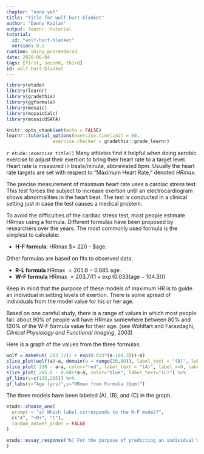 ```yaml
---
chapter: "none yet"
title: "Title for wolf-hurt-blanket"
author: "Danny Kaplan"
output: learnr::tutorial
tutorial:
  id: "wolf-hurt-blanket"
  version: 0.1
runtime: shiny_prerendered
date: 2020-06-04 
tags: [first, second, third]
id: wolf-hurt-blanket
---
```


```r
library(etude)
library(learnr)
library(gradethis)
library(ggformula)
library(mosaic)
library(mosaicCalc)
library(mosaicUSAFA)

knitr::opts_chunk$set(echo = FALSE)
learnr::tutorial_options(exercise.timelimit = 60, 
                 exercise.checker = gradethis::grade_learnr)
```


`r etude::exercise_title()` Many athletes find it helpful when doing aerobic exercise to adjust their exertion to bring their heart rate to a target level. Heart rate is measured in beats/minute, abbreviated *bpm*. Usually the heart rate targets are set with respect to "Maximum Heart Rate," denoted *HRmax*. 

The precise measurement of maximum heart rate uses a cardiac stress test. This test forces the subject to increase exertion until an electrocardiogram shows abnormalities in the heart beat. The test is conducted in a clinical setting just in case the test causes a medical problem.

To avoid the difficulties of the cardiac stress test, most people estimate HRmax using a formula.  Different formulas have been proposed by researchers over the years.  The most commonly used formula is the simplest to calculate:

- **H-F formula**: HRmax $= 220 - $age.

Other formulas are based on fits to observed data: 

- **R-L formula**  HRmax $= 205.8 - 0.685$ age.
- **W-F formula** HRmax $= 203.7 / (1 + \exp(0.033 (\mbox{age} - 104.3)))$ 



Keep in mind that the purpose of these models of maximum HR is to guide an individual in setting levels of exertion.  There is some spread of individuals from the model value for his or her age.

Based on one careful study,  there is a range of values in which most people fall: about 90% of people will have HRmax somewhere between 80% and 120% of the W-F formula value for their age. (see Wohlfart and Farazdaghi, *Clinical Physiology and Functional Imaging*, 2003)

Here is a graph of the values from the three formulas.


```r
wolf = makeFun( 203.7/(1 + exp(0.033*(a-104.3)))~a)
slice_plot(wolf(a)~a, domain(a = range(20,80)), label_text = "(B)", label_x=0.5, label_vjust="bottom") %>% 
slice_plot( 220 - a~a, color="red", label_text = "(A)", label_x=0, label_vjust="bottom") %>%
slice_plot( 205.8 - 0.685*a~a, color="blue", label_text="(C)") %>%
gf_lims(y=c(135,205)) %>%
gf_labs(x="Age (yrs)",y="HRmax from Formula (bpm)") 
```
The three models have been labeled (A), (B), and (C) in the graph.

```r
etude::choose_one(
  prompt = "a) Which label corresponds to the W-F model?",
  c("A", "+B+", "C"),
  random_answer_order = FALSE
)
```

```r
etude::essay_response("b) For the purpose of predicting an individual's HRmax, which might   be anywhere in the 80% to 120% band described above, is the   simple H-F formula an adequate approximation to the relationship   between HRmax and age indicated by the other formulas?  Explain what   specific features of the graphs guide your answer."
)
```




